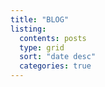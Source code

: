```yaml
---
title: "BLOG"
listing:
  contents: posts 
  type: grid 
  sort: "date desc" 
  categories: true 
---
```


